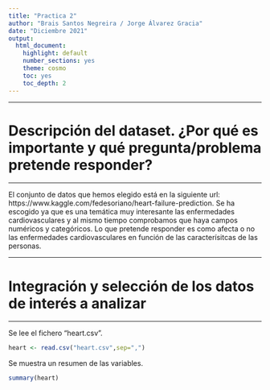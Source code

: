 ```yaml
---
title: "Practica 2"
author: "Brais Santos Negreira / Jorge Álvarez Gracia"
date: "Diciembre 2021"
output: 
  html_document:
    highlight: default
    number_sections: yes
    theme: cosmo
    toc: yes
    toc_depth: 2
---
```


******
#  Descripción del dataset. ¿Por qué es importante y qué pregunta/problema pretende responder?

******

El conjunto de datos que hemos elegido está en la siguiente url: https://www.kaggle.com/fedesoriano/heart-failure-prediction. Se ha escogido ya que es una temática muy interesante las enfermedades cardiovasculares y al mismo tiempo comprobamos que haya campos numéricos y categóricos. Lo que pretende responder es como afecta o no las enfermedades cardiovasculares en función de las caracterísitcas de las personas.

******
# Integración y selección de los datos de interés a analizar

******

Se lee el fichero "heart.csv".
```r

heart <- read.csv("heart.csv",sep=",")

```

Se muestra un resumen de las variables.

```r

summary(heart)

```